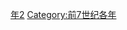 {{Catnav|頁面分類|历史|歷史時代|年|前7世纪各年}}

{{catmore}}

[[Category:前670年代|年2]]
[[Category:前7世纪各年|Category:前7世纪各年]]